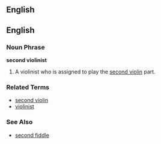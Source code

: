 ==English==

==English==

===Noun Phrase===
'''second violinist'''

#A violinist who is assigned to play the [[second violin]] part.


===Related Terms===
*[[second violin]]
*[[violinist]]

===See Also===
*[[second fiddle]]